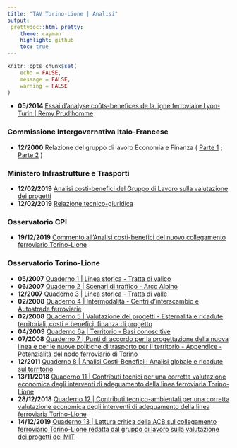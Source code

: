```yaml
---
title: "TAV Torino-Lione | Analisi"
output:
 prettydoc::html_pretty:
    theme: cayman
    highlight: github
    toc: true
---
```

```r
knitr::opts_chunk$set(
	echo = FALSE,
	message = FALSE,
	warning = FALSE
)
```
* **05/2014** [Essai d’analyse coûts-benefices de la ligne ferroviaire Lyon-Turin | Rémy Prud’homme](http://www.presidioeuropa.net/blog/wp-content/uploads/2014/11/2014-ACB-Lyon-Turin-Rémy-Prudhomme.pdf)

### Commissione Intergovernativa Italo-Francese 
* **12/2000** Relazione del gruppo di lavoro Economia e Finanza (  [Parte 1](https://www.dropbox.com/s/tdbtv00mwruouqn/documento%20CIG%201-2.pdf?dl=0) ; [Parte 2](https://www.dropbox.com/s/tg8t8tef9oynp7s/documento%20CIG%202-2.pdf?dl=0) )

### Ministero Infrastrutture e Trasporti
* **12/02/2019** [Analisi costi-benefici del Gruppo di Lavoro sulla valutazione dei progetti](http://www.mit.gov.it/sites/default/files/media/notizia/2019-02/ACB%20nuovo%20collegamento%20ferroviario%20Torino%20-%20Lione.pdf)
* **12/02/2019** [Relazione tecnico-giuridica](http://www.mit.gov.it/sites/default/files/media/notizia/2019-02/Relazione%20tecnico-giuridica%20Torino-Lione.pdf)

### Osservatorio CPI
* **19/12/2019** [Commento all’Analisi costi-benefici del nuovo collegamento ferroviario Torino-Lione](https://osservatoriocpi.unicatt.it/cpi-archivio-studi-e-analisi-commento-all-analisi-costi-benefici-del-nuovo-collegamento-ferroviario)

### Osservatorio Torino-Lione
* **05/2007** [Quaderno 1 | Linea storica - Tratta di valico](http://presidenza.governo.it/osservatorio_torino_lione/quaderni/Quaderno1.pdf)
* **06/2007** [Quaderno 2 | Scenari di traffico - Arco Alpino](http://presidenza.governo.it/osservatorio_torino_lione/quaderni/Quaderno2.pdf)
* **12/2007** [Quaderno 3 | Linea storica - Tratta di valle](http://presidenza.governo.it/osservatorio_torino_lione/quaderni/Quaderno3.pdf)
* **02/2008** [Quaderno 4 | Intermodalità - Centri d'interscambio e Autostrade ferroviarie](http://presidenza.governo.it/osservatorio_torino_lione/quaderni/Quaderno4.pdf)
* **02/2008** [Quaderno 5 | Valutazione dei progetti - Esternalità e ricadute territoriali, costi e benefici, finanza di progetto](http://presidenza.governo.it/osservatorio_torino_lione/quaderni/Quaderno5.pdf)
* **04/2009** [Quaderno 6a | Territorio - Basi conoscitive](http://presidenza.governo.it/osservatorio_torino_lione/quaderni/Quaderno6_a.pdf)
* **07/2008** [Quaderno 7 | Punti di accordo per la progettazione della nuova linea e per le nuove politiche di trasporto per il territorio - Appendice - Potenzialità del nodo ferroviario di Torino](http://presidenza.governo.it/osservatorio_torino_lione/quaderni/Quaderno7.pdf)
* **12/2011** [Quaderno 8 | Analisi Costi-Benefici : Analisi globale e ricadute sul territorio](http://presidenza.governo.it/osservatorio_torino_lione/quaderni/quaderno8.pdf)
* **13/11/2018** [Quaderno 11 | Contributi tecnici per una corretta valutazione economica degli interventi di adeguamento della linea ferroviaria Torino-Lione](http://presidenza.governo.it/osservatorio_torino_lione/quaderni/quaderno11.pdf)
* **28/12/2018** [Quaderno 12 | Contributi tecnico-ambientali per una corretta valutazione economica degli interventi di adeguamento della linea ferroviaria Torino-Lione](http://presidenza.governo.it/osservatorio_torino_lione/quaderni/quaderno12.pdf)
* **14/12/2019** [Quaderno 13 | Lettura critica della ACB sul collegamento ferroviario Torino-Lione redatta dal gruppo di lavoro sulla valutazione dei progetti del MIT](http://presidenza.governo.it/osservatorio_torino_lione/quaderni/quaderno_13.pdf)
